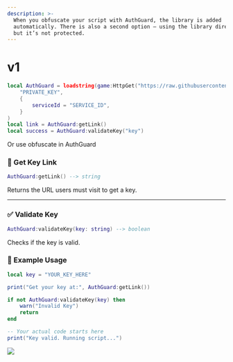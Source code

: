 ```yaml
---
description: >-
  When you obfuscate your script with AuthGuard, the library is added  
  automatically. There is also a second option — using the library directly —  
  but it’s not protected.
---
```



# v1

```lua
local AuthGuard = loadstring(game:HttpGet("https://raw.githubusercontent.com/AuthGuard0/library/refs/heads/main/v1.lua"))(
	"PRIVATE_KEY",
	{
		serviceId = "SERVICE_ID",
	}
)
local link = AuthGuard:getLink()
local success = AuthGuard:validateKey("key")
```

Or use obfuscate in AuthGuard

### 🔗 Get Key Link

```lua
AuthGuard:getLink() --> string
```

Returns the URL users must visit to get a key.

***

### ✅ Validate Key

```lua
AuthGuard:validateKey(key: string) --> boolean
```

Checks if the key is valid.

### 🧪 Example Usage

```lua
local key = "YOUR_KEY_HERE"

print("Get your key at:", AuthGuard:getLink())

if not AuthGuard:validateKey(key) then
    warn("Invalid Key")
    return
end

-- Your actual code starts here
print("Key valid. Running script...")
```

<Image src='/v1.png' />
